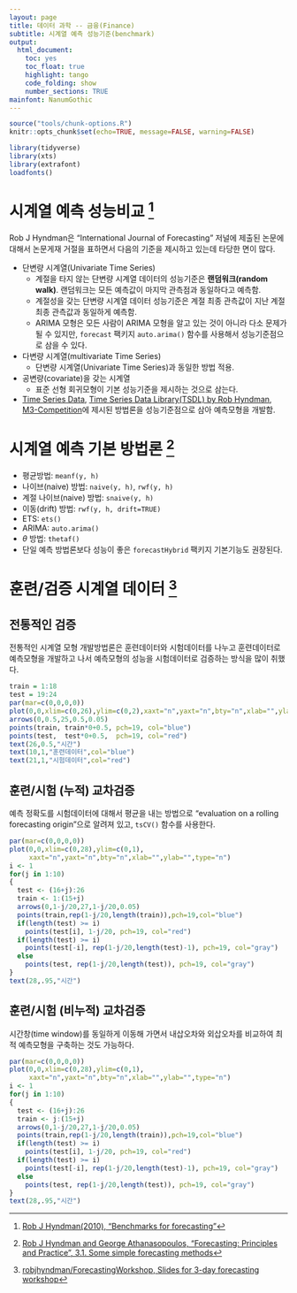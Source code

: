 ```yaml
---
layout: page
title: 데이터 과학 -- 금융(Finance)
subtitle: 시계열 예측 성능기준(benchmark)
output:
  html_document: 
    toc: yes
    toc_float: true
    highlight: tango
    code_folding: show
    number_sections: TRUE
mainfont: NanumGothic
---
```



```r
source("tools/chunk-options.R") 
knitr::opts_chunk$set(echo=TRUE, message=FALSE, warning=FALSE)

library(tidyverse)
library(xts)
library(extrafont)
loadfonts()
```


# 시계열 예측 성능비교 [^benchmark-for-forecasting] {#benchmark-for-forecasting}

[^benchmark-for-forecasting]: [Rob J Hyndman(2010), "Benchmarks for forecasting"](https://robjhyndman.com/hyndsight/benchmarks/)

Rob J Hyndman은 "International Journal of Forecasting" 저널에 제출된 논문에 대해서 논문게재 거절을 표하면서 다음의 기준을 제시하고 있는데 
타당한 면이 많다.

- 단변량 시계열(Univariate Time Series)
    - 계절을 타지 않는 단변량 시계열 데이터의 성능기준은 **랜덤워크(random walk)**. 랜덤워크는 모든 예측값이 마지막 관측점과 동일하다고 예측함.
    - 계절성을 갖는 단변량 시계열 데이터 성능기준은 계절 최종 관측값이 지난 계절 최종 관측값과 동일하게 예측함.
    - ARIMA 모형은 모든 사람이 ARIMA 모형을 알고 있는 것이 아니라 다소 문제가 될 수 있지만, `forecast` 팩키지 `auto.arima()` 함수를 사용해서 성능기준점으로 삼을 수 있다.
- 다변량 시계열(multivariate Time Series)
    - 단변량 시계열(Univariate Time Series)과 동일한 방법 적용.
- 공변량(covariate)을 갖는 시계열
    - 표준 선형 회귀모형이 기본 성능기준을 제시하는 것으로 삼는다.    
- [Time Series Data](https://forecasters.org/resources/time-series-data/), [Time Series Data Library(TSDL) by Rob Hyndman](https://datamarket.com/data/list/?q=provider:tsdl), 
[M3-Competition](https://forecasters.org/resources/time-series-data/m3-competition/)에 제시된 방법론을 성능기준점으로 삼아 예측모형을 개발함.

# 시계열 예측 기본 방법론 [^benchmark-simple-forecasting] {#benchmark-for-forecasting-simple}

[^benchmark-simple-forecasting]: [Rob J Hyndman and George Athanasopoulos, "Forecasting: Principles and Practice", 3.1. Some simple forecasting methods](https://otexts.org/fpp2/simple-methods.html)

- 평균방법: `meanf(y, h)`
- 나이브(naive) 방법: `naive(y, h)`, `rwf(y, h)`
- 계절 나이브(naive) 방법: `snaive(y, h)`
- 이동(drift) 방법: `rwf(y, h, drift=TRUE)`
- ETS: `ets()`
- ARIMA: `auto.arima()`
- $\theta$ 방법: `thetaf()`
- 단일 예측 방법론보다 성능이 좋은 `forecastHybrid` 팩키지 기본기능도 권장된다.


# 훈련/검증 시계열 데이터 [^robjhyndman-workshop] {#benchmark-for-forecasting-data}

[^robjhyndman-workshop]: [robjhyndman/ForecastingWorkshop, Slides for 3-day forecasting workshop](https://github.com/robjhyndman/ForecastingWorkshop)

## 전통적인 검증 {#benchmark-for-forecasting-data-tradition}

전통적인 시계열 모형 개발방법론은 훈련데이터와 시험데이터를 나누고 훈련데이터로 예측모형을 개발하고 나서 예측모형의 성능을 
시험데이터로 검증하는 방식을 많이 취했다.
  
```r
train = 1:18
test = 19:24
par(mar=c(0,0,0,0))
plot(0,0,xlim=c(0,26),ylim=c(0,2),xaxt="n",yaxt="n",bty="n",xlab="",ylab="",type="n")
arrows(0,0.5,25,0.5,0.05)
points(train, train*0+0.5, pch=19, col="blue")
points(test,  test*0+0.5,  pch=19, col="red")
text(26,0.5,"시간")
text(10,1,"훈련데이터",col="blue")
text(21,1,"시험데이터",col="red")
```

## 훈련/시험 (누적) 교차검증 {#benchmark-for-forecasting-data-cv-cumulative}

예측 정확도를 시험데이터에 대해서 평균을 내는 방법으로 "evaluation on a rolling forecasting origin"으로 알려져 있고,
`tsCV()` 함수를 사용한다.
  
```r
par(mar=c(0,0,0,0))
plot(0,0,xlim=c(0,28),ylim=c(0,1),
     xaxt="n",yaxt="n",bty="n",xlab="",ylab="",type="n")
i <- 1
for(j in 1:10)
{
  test <- (16+j):26
  train <- 1:(15+j)
  arrows(0,1-j/20,27,1-j/20,0.05)
  points(train,rep(1-j/20,length(train)),pch=19,col="blue")
  if(length(test) >= i)
    points(test[i], 1-j/20, pch=19, col="red")
  if(length(test) >= i)
    points(test[-i], rep(1-j/20,length(test)-1), pch=19, col="gray")
  else
    points(test, rep(1-j/20,length(test)), pch=19, col="gray")
}
text(28,.95,"시간")
```

## 훈련/시험 (비누적) 교차검증 {#benchmark-for-forecasting-data-cv}

시간창(time window)를 동일하게 이동해 가면서 내삽오차와 외삽오차를 비교하여 최적 예측모형을 구축하는 것도 가능하다.

```r
par(mar=c(0,0,0,0))
plot(0,0,xlim=c(0,28),ylim=c(0,1),
     xaxt="n",yaxt="n",bty="n",xlab="",ylab="",type="n")
i <- 1
for(j in 1:10)
{
  test <- (16+j):26
  train <- j:(15+j)
  arrows(0,1-j/20,27,1-j/20,0.05)
  points(train,rep(1-j/20,length(train)),pch=19,col="blue")
  if(length(test) >= i)
    points(test[i], 1-j/20, pch=19, col="red")
  if(length(test) >= i)
    points(test[-i], rep(1-j/20,length(test)-1), pch=19, col="gray")
  else
    points(test, rep(1-j/20,length(test)), pch=19, col="gray")
}
text(28,.95,"시간")
```



